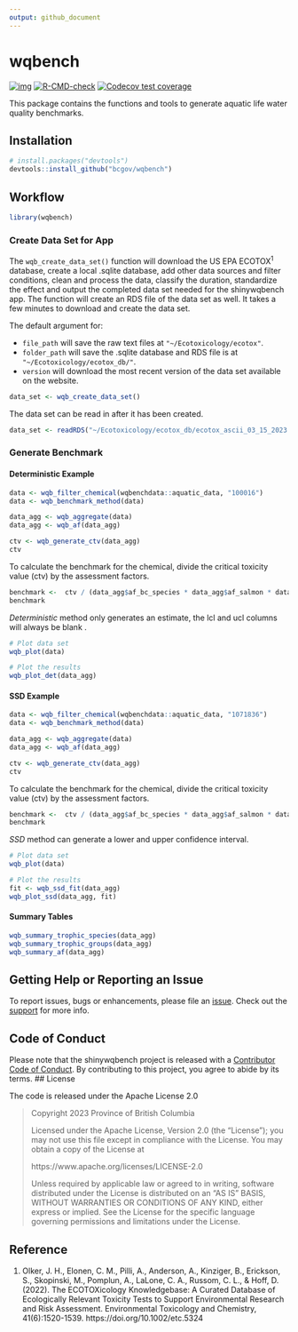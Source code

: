 ```yaml
---
output: github_document
---
```


# wqbench

<!-- badges: start -->
[![img](https://img.shields.io/badge/Lifecycle-Experimental-339999)](https://github.com/bcgov/repomountie/blob/master/doc/lifecycle-badges.md)
[![R-CMD-check](https://github.com/poissonconsulting/wqbench/actions/workflows/R-CMD-check.yaml/badge.svg)](https://github.com/poissonconsulting/wqbench/actions/workflows/R-CMD-check.yaml)
[![Codecov test coverage](https://codecov.io/gh/poissonconsulting/wqbench/branch/main/graph/badge.svg)](https://app.codecov.io/gh/poissonconsulting/wqbench?branch=main)
<!-- badges: end -->

This package contains the functions and tools to generate aquatic life water quality benchmarks.

## Installation

```r
# install.packages("devtools")
devtools::install_github("bcgov/wqbench")
```

## Workflow

```r
library(wqbench)
```

### Create Data Set for App

The `wqb_create_data_set()` function will download the US EPA ECOTOX<sup>1</sup> database, create a local .sqlite database, add other data sources and filter conditions, clean and process the data, classify the duration, standardize the effect and output the completed data set needed for the shinywqbench app.
The function will create an RDS file of the data set as well.
It takes a few minutes to download and create the data set. 

The default argument for: 

- `file_path` will save the raw text files at `"~/Ecotoxicology/ecotox"`.
- `folder_path` will save the .sqlite database and RDS file is at `"~/Ecotoxicology/ecotox_db/"`.
- `version` will download the most recent version of the data set available on the website. 

```r
data_set <- wqb_create_data_set()
```

The data set can be read in after it has been created. 

```r
data_set <- readRDS("~/Ecotoxicology/ecotox_db/ecotox_ascii_03_15_2023.rds")
```

### Generate Benchmark

#### Deterministic Example

```r
data <- wqb_filter_chemical(wqbenchdata::aquatic_data, "100016")
data <- wqb_benchmark_method(data)

data_agg <- wqb_aggregate(data) 
data_agg <- wqb_af(data_agg)

ctv <- wqb_generate_ctv(data_agg)
ctv
```

To calculate the benchmark for the chemical, divide the critical toxicity value (ctv) by the assessment factors.  

```r
benchmark <-  ctv / (data_agg$af_bc_species * data_agg$af_salmon * data_agg$af_planktonic * data_agg$af_variation)
benchmark
```

*Deterministic* method only generates an estimate, the lcl and ucl columns will always be blank .

```r
# Plot data set
wqb_plot(data)
```

```r
# Plot the results
wqb_plot_det(data_agg)
```

#### SSD Example

```r
data <- wqb_filter_chemical(wqbenchdata::aquatic_data, "1071836")
data <- wqb_benchmark_method(data)

data_agg <- wqb_aggregate(data) 
data_agg <- wqb_af(data_agg)

ctv <- wqb_generate_ctv(data_agg)
ctv
```

To calculate the benchmark for the chemical, divide the critical toxicity value (ctv) by the assessment factors. 

```r
benchmark <-  ctv / (data_agg$af_bc_species * data_agg$af_salmon * data_agg$af_planktonic * data_agg$af_variation)
benchmark
```

*SSD* method can generate a lower and upper confidence interval.

```r
# Plot data set
wqb_plot(data)
```

```r
# Plot the results
fit <- wqb_ssd_fit(data_agg)
wqb_plot_ssd(data_agg, fit)
```

#### Summary Tables

```r
wqb_summary_trophic_species(data_agg)
wqb_summary_trophic_groups(data_agg)
wqb_summary_af(data_agg)
```

## Getting Help or Reporting an Issue

To report issues, bugs or enhancements, please file an [issue](https://github.com/bcgov/wqbench/issues). 
Check out the [support](https://github.com/bcgov/wqbench/blob/main/.github/SUPPORT.md) for more info. 

## Code of Conduct

Please note that the shinywqbench project is released with a [Contributor Code of Conduct](https://github.com/bcgov/wqbench/CODE_OF_CONDUCT.md). 
By contributing to this project, you agree to abide by its terms.
## License 

The code is released under the Apache License 2.0

> Copyright 2023 Province of British Columbia
> 
> Licensed under the Apache License, Version 2.0 (the "License");
> you may not use this file except in compliance with the License.
> You may obtain a copy of the License at 
> 
> https://www.apache.org/licenses/LICENSE-2.0
> 
> Unless required by applicable law or agreed to in writing, software
> distributed under the License is distributed on an "AS IS" BASIS,
> WITHOUT WARRANTIES OR CONDITIONS OF ANY KIND, either express or implied.
> See the License for the specific language governing permissions and
> limitations under the License.

## Reference

1. Olker, J. H., Elonen, C. M., Pilli, A., Anderson, A., Kinziger, B., Erickson, S., Skopinski, M., Pomplun, A., LaLone, C. A., Russom, C. L., & Hoff, D. (2022). The ECOTOXicology Knowledgebase: A Curated Database of Ecologically Relevant Toxicity Tests to Support Environmental Research and Risk Assessment. Environmental Toxicology and Chemistry, 41(6):1520-1539. https://doi.org/10.1002/etc.5324
